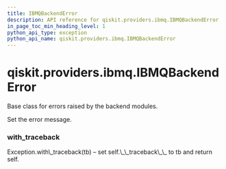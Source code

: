 ```yaml
---
title: IBMQBackendError
description: API reference for qiskit.providers.ibmq.IBMQBackendError
in_page_toc_min_heading_level: 1
python_api_type: exception
python_api_name: qiskit.providers.ibmq.IBMQBackendError
---
```


# qiskit.providers.ibmq.IBMQBackendError

<Class id="qiskit.providers.ibmq.IBMQBackendError" name="IBMQBackendError" isDedicatedPage={true} github="https://github.com/qiskit/qiskit-ibmq-provider/tree/stable/0.12/qiskit/providers/ibmq/exceptions.py" signature="IBMQBackendError(*message)">
  Base class for errors raised by the backend modules.

  Set the error message.

  ### with\_traceback

  <Function id="qiskit.providers.ibmq.IBMQBackendError.with_traceback" name="with_traceback" signature="with_traceback()">
    Exception.with\_traceback(tb) – set self.\_\_traceback\_\_ to tb and return self.
  </Function>
</Class>

